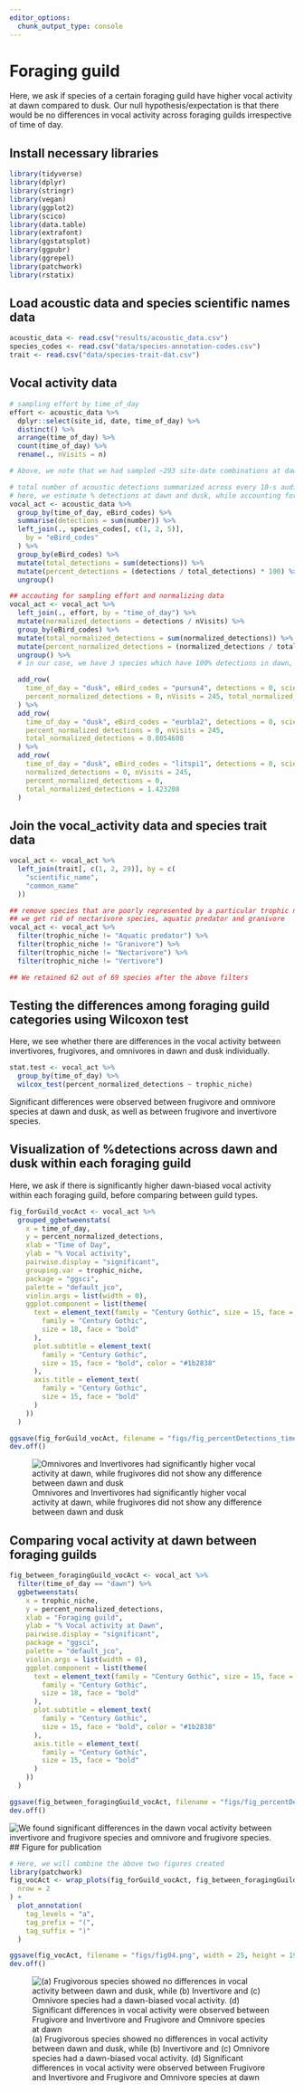 ```yaml
---
editor_options: 
  chunk_output_type: console
---
```


# Foraging guild  

Here, we ask if species of a certain foraging guild have higher vocal activity at dawn compared to dusk. Our null hypothesis/expectation is that there would be no differences in vocal activity across foraging guilds irrespective of time of day.  

## Install necessary libraries
```r
library(tidyverse)
library(dplyr)
library(stringr)
library(vegan)
library(ggplot2)
library(scico)
library(data.table)
library(extrafont)
library(ggstatsplot)
library(ggpubr)
library(ggrepel)
library(patchwork)
library(rstatix)
```

## Load acoustic data and species scientific names data
```r
acoustic_data <- read.csv("results/acoustic_data.csv")
species_codes <- read.csv("data/species-annotation-codes.csv")
trait <- read.csv("data/species-trait-dat.csv")
```

## Vocal activity data
```r
# sampling effort by time_of_day
effort <- acoustic_data %>%
  dplyr::select(site_id, date, time_of_day) %>%
  distinct() %>%
  arrange(time_of_day) %>%
  count(time_of_day) %>%
  rename(., nVisits = n)

# Above, we note that we had sampled ~293 site-date combinations at dawn, while ~245 site-date combinations were sampled at dusk

# total number of acoustic detections summarized across every 10-s audio file
# here, we estimate % detections at dawn and dusk, while accounting for sampling effort
vocal_act <- acoustic_data %>%
  group_by(time_of_day, eBird_codes) %>%
  summarise(detections = sum(number)) %>%
  left_join(., species_codes[, c(1, 2, 5)],
    by = "eBird_codes"
  ) %>%
  group_by(eBird_codes) %>%
  mutate(total_detections = sum(detections)) %>%
  mutate(percent_detections = (detections / total_detections) * 100) %>%
  ungroup()

## accouting for sampling effort and normalizing data
vocal_act <- vocal_act %>%
  left_join(., effort, by = "time_of_day") %>%
  mutate(normalized_detections = detections / nVisits) %>%
  group_by(eBird_codes) %>%
  mutate(total_normalized_detections = sum(normalized_detections)) %>%
  mutate(percent_normalized_detections = (normalized_detections / total_normalized_detections) * 100) %>%
  ungroup() %>%
  # in our case, we have 3 species which have 100% detections in dawn, Indian blackbird, Little spiderhunter and Purple sunbird. For these, we add a additional row specifying no detections in dusk.

  add_row(
    time_of_day = "dusk", eBird_codes = "pursun4", detections = 0, scientific_name = "Cinnyris asiaticus", common_name = "Purple Sunbird", total_detections = 315, percent_detections = 0, normalized_detections = 0,
    percent_normalized_detections = 0, nVisits = 245, total_normalized_detections = 1.075085
  ) %>%
  add_row(
    time_of_day = "dusk", eBird_codes = "eurbla2", detections = 0, scientific_name = "Turdus simillimus", common_name = "Indian Blackbird", total_detections = 236, percent_detections = 0, normalized_detections = 0,
    percent_normalized_detections = 0, nVisits = 245,
    total_normalized_detections = 0.8054608
  ) %>%
  add_row(
    time_of_day = "dusk", eBird_codes = "litspi1", detections = 0, scientific_name = "Arachnothera longirostra", common_name = "Little Spiderhunter", total_detections = 417, percent_detections = 0,
    normalized_detections = 0, nVisits = 245,
    percent_normalized_detections = 0,
    total_normalized_detections = 1.423208
  )
```

## Join the vocal_activity data and species trait data
```r
vocal_act <- vocal_act %>%
  left_join(trait[, c(1, 2, 29)], by = c(
    "scientific_name",
    "common_name"
  ))

## remove species that are poorly represented by a particular trophic niche
## we get rid of nectarivore species, aquatic predator and granivore
vocal_act <- vocal_act %>%
  filter(trophic_niche != "Aquatic predator") %>%
  filter(trophic_niche != "Granivore") %>%
  filter(trophic_niche != "Nectarivore") %>%
  filter(trophic_niche != "Vertivore")

## We retained 62 out of 69 species after the above filters
```

## Testing the differences among foraging guild categories using Wilcoxon test

Here, we see whether there are differences in the vocal activity between invertivores, frugivores, and omnivores in dawn and dusk individually.

```r
stat.test <- vocal_act %>%
  group_by(time_of_day) %>%
  wilcox_test(percent_normalized_detections ~ trophic_niche)
```

Significant differences were observed between frugivore and omnivore species at dawn and dusk, as well as between frugivore and invertivore species.  

## Visualization of %detections across dawn and dusk within each foraging guild

Here, we ask if there is significantly higher dawn-biased vocal activity within each foraging guild, before comparing between guild types. 

```r
fig_forGuild_vocAct <- vocal_act %>%
  grouped_ggbetweenstats(
    x = time_of_day,
    y = percent_normalized_detections,
    xlab = "Time of Day",
    ylab = "% Vocal activity",
    pairwise.display = "significant",
    grouping.var = trophic_niche,
    package = "ggsci",
    palette = "default_jco",
    violin.args = list(width = 0),
    ggplot.component = list(theme(
      text = element_text(family = "Century Gothic", size = 15, face = "bold"), plot.title = element_text(
        family = "Century Gothic",
        size = 18, face = "bold"
      ),
      plot.subtitle = element_text(
        family = "Century Gothic",
        size = 15, face = "bold", color = "#1b2838"
      ),
      axis.title = element_text(
        family = "Century Gothic",
        size = 15, face = "bold"
      )
    ))
  )

ggsave(fig_forGuild_vocAct, filename = "figs/fig_percentDetections_timeOfDay_foragingGuild.png", width = 24, height = 12, device = png(), units = "in", dpi = 300)
dev.off()
```

![Omnivores and Invertivores had significantly higher vocal activity at dawn, while frugivores did not show any difference between dawn and dusk](figs/fig_percentDetections_timeOfDay_foragingGuild.png)

## Comparing vocal activity at dawn between foraging guilds

```r
fig_between_foragingGuild_vocAct <- vocal_act %>%
  filter(time_of_day == "dawn") %>%
  ggbetweenstats(
    x = trophic_niche,
    y = percent_normalized_detections,
    xlab = "Foraging guild",
    ylab = "% Vocal activity at Dawn",
    pairwise.display = "significant",
    package = "ggsci",
    palette = "default_jco",
    violin.args = list(width = 0),
    ggplot.component = list(theme(
      text = element_text(family = "Century Gothic", size = 15, face = "bold"), plot.title = element_text(
        family = "Century Gothic",
        size = 18, face = "bold"
      ),
      plot.subtitle = element_text(
        family = "Century Gothic",
        size = 15, face = "bold", color = "#1b2838"
      ),
      axis.title = element_text(
        family = "Century Gothic",
        size = 15, face = "bold"
      )
    ))
  )

ggsave(fig_between_foragingGuild_vocAct, filename = "figs/fig_percentDetections_vs_foragingGuild.png", width = 16, height = 14, device = png(), units = "in", dpi = 300)
dev.off()
```

![We found significant differences in the dawn vocal activity between invertivore and frugivore species and omnivore and frugivore species.](figs/fig_percentDetections_vs_foragingGuild.png)
## Figure for publication

```r
# Here, we will combine the above two figures created
library(patchwork)
fig_vocAct <- wrap_plots(fig_forGuild_vocAct, fig_between_foragingGuild_vocAct,
  nrow = 2
) +
  plot_annotation(
    tag_levels = "a",
    tag_prefix = "(",
    tag_suffix = ")"
  )

ggsave(fig_vocAct, filename = "figs/fig04.png", width = 25, height = 19, device = png(), units = "in", dpi = 300)
dev.off()
```

![(a) Frugivorous species showed no differences in vocal activity between dawn and dusk, while (b) Invertivore and (c) Omnivore species had a dawn-biased vocal activity. (d) Significant differences in vocal activity were observed between Frugivore and Invertivore and Frugivore and Omnivore species at dawn](figs/fig04.png)
